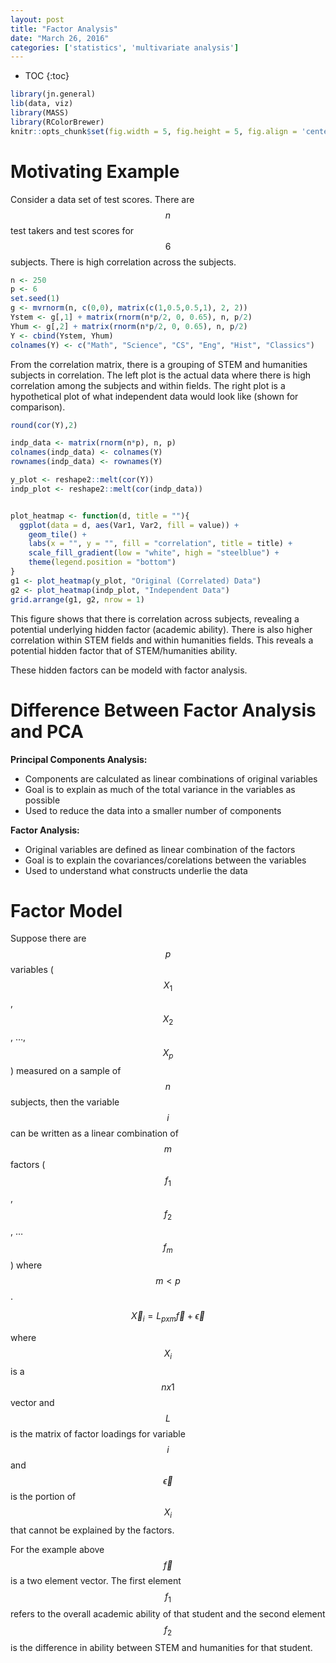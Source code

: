 ```yaml
---
layout: post
title: "Factor Analysis"
date: "March 26, 2016"
categories: ['statistics', 'multivariate analysis']
---
```


* TOC
{:toc}

```r
library(jn.general)
lib(data, viz)
library(MASS)
library(RColorBrewer)
knitr::opts_chunk$set(fig.width = 5, fig.height = 5, fig.align = 'center')
```


# Motivating Example
Consider a data set of test scores. There are $$n$$ test takers and test scores for $$6$$ subjects. There is high correlation across the subjects. 

```r
n <- 250
p <- 6
set.seed(1)
g <- mvrnorm(n, c(0,0), matrix(c(1,0.5,0.5,1), 2, 2))
Ystem <- g[,1] + matrix(rnorm(n*p/2, 0, 0.65), n, p/2)
Yhum <- g[,2] + matrix(rnorm(n*p/2, 0, 0.65), n, p/2)
Y <- cbind(Ystem, Yhum)
colnames(Y) <- c("Math", "Science", "CS", "Eng", "Hist", "Classics")
```

From the correlation matrix, there is a grouping of STEM and humanities subjects in correlation. The left plot is the actual data where there is high correlation among the subjects and within fields. The right plot is a hypothetical plot of what independent data would look like (shown for comparison).

```r
round(cor(Y),2)

indp_data <- matrix(rnorm(n*p), n, p)
colnames(indp_data) <- colnames(Y)
rownames(indp_data) <- rownames(Y)

y_plot <- reshape2::melt(cor(Y))
indp_plot <- reshape2::melt(cor(indp_data))


plot_heatmap <- function(d, title = ""){
  ggplot(data = d, aes(Var1, Var2, fill = value)) +
    geom_tile() + 
    labs(x = "", y = "", fill = "correlation", title = title) + 
    scale_fill_gradient(low = "white", high = "steelblue") +
    theme(legend.position = "bottom")
}
g1 <- plot_heatmap(y_plot, "Original (Correlated) Data")
g2 <- plot_heatmap(indp_plot, "Independent Data")
grid.arrange(g1, g2, nrow = 1)
```

This figure shows that there is correlation across subjects, revealing a potential underlying hidden factor (academic ability). There is also higher correlation within STEM fields and within humanities fields. This reveals a potential hidden factor that of STEM/humanities ability.

These hidden factors can be modeld with factor analysis. 

# Difference Between Factor Analysis and PCA

**Principal Components Analysis:**

* Components are calculated as linear combinations of original variables
* Goal is to explain as much of the total variance in the variables as possible
* Used to reduce the data into a smaller number of components

**Factor Analysis:**

* Original variables are defined as linear combination of the factors
* Goal is to explain the covariances/corelations between the variables
* Used to understand what constructs underlie the data

# Factor Model

Suppose there are $$p$$ variables ($$X_1$$, $$X_2$$, ..., $$X_p$$) measured on a sample of $$n$$ subjects, then the variable $$i$$ can be written as a linear combination of $$m$$ factors ($$f_1$$, $$f_2$$, ... $$f_m$$) where $$m < p$$.

$$\overrightarrow{X}_i = L_{pxm} \overrightarrow{f} + \overrightarrow{\epsilon}$$

where $$X_i$$ is a $$nx1$$ vector and $$L$$ is the matrix of factor loadings for variable $$i$$ and $$\overrightarrow{\epsilon}$$ is the portion of $$X_i$$ that cannot be explained by the factors.

For the example above $$\overrightarrow{f}$$ is a two element vector. The first element $$f_{1}$$ refers to the overall academic ability of that student and the second element $$f_{2}$$ is the difference in ability between STEM and humanities for that student. 


